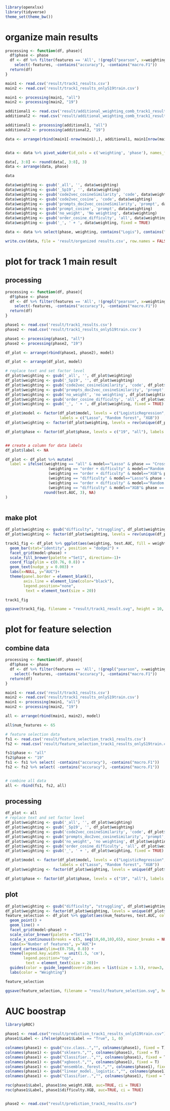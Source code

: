 

```r
library(openxlsx)
library(tidyverse)
theme_set(theme_bw())
```
# organize main results

```r
processing <- function(df, phase){
  df$phase <- phase
  df <- df %>% filter(features == 'All', !(grepl("pearson", x=weighting) | grepl("Euclidean", x=weighting))) %>%
    select(-features, -contains("accuracy"), -contains("macro.F1"))
  return(df)
}

main1 <- read.csv('result/track1_results.csv')
main2 <- read.csv('result/track1_results_onlyS19train.csv')

main1 <- processing(main1, "all")
main2 <- processing(main2, "19")

additional1 <- read.csv('result/additional_weighting_comb_track1_results.csv')
additional2 <- read.csv('result/additional_weighting_comb_track1_results_onlyS19train.csv')

additional1 <- processing(additional1, "all")
additional2 <- processing(additional2, "19")

data <- arrange(rbind(main1[-nrow(main1),], additional1, main1[nrow(main1),], main2[-nrow(main2),], additional2, main2[nrow(main2),]), model)


data <- data %>% pivot_wider(id_cols = c('weighting', 'phase'), names_from = 'model', values_from = c('train.AUC', 'test.AUC'))

data[, 3:8] <- round(data[, 3:8], 3)
data <- arrange(data, phase)

data

data$weighting <- gsub('_all', '', data$weighting)
data$weighting <- gsub('_Sp19', '', data$weighting)
data$weighting <- gsub('code2vec_cosineSimilarity', 'code', data$weighting)
data$weighting <- gsub('code2vec_cosine', 'code', data$weighting)
data$weighting <- gsub('prompts_doc2vec_cosineSimilarity', 'prompt', data$weighting)
data$weighting <- gsub('prompt_cosine', 'prompt', data$weighting)
data$weighting <- gsub('no_weight', 'No weighting', data$weighting)
data$weighting <- gsub('order_cosine_difficulty', 'all', data$weighting, fixed = TRUE)
data$weighting <- gsub('_', ' + ', data$weighting, fixed = TRUE)

data <- data %>% select(phase, weighting, contains("Logis"), contains("Random"), contains('XGB'))

write.csv(data, file = 'result/organized results.csv', row.names = FALSE)
```

# plot for track 1 main result

## processing

```r
processing <- function(df, phase){
  df$phase <- phase
  df <- df %>% filter(features == 'All', !(grepl("pearson", x=weighting) | grepl("Euclidean", x=weighting))) %>%
    select(-features, -contains("accuracy"), -contains("macro.F1"))
  return(df)
}

phase1 <- read.csv('result/track1_results.csv')
phase2 <- read.csv('result/track1_results_onlyS19train.csv')

phase1 <- processing(phase1, "all")
phase2 <- processing(phase2, "19")

df_plot <- arrange(rbind(phase1, phase2), model)

df_plot <- arrange(df_plot, model)

# replace text and set factor level
df_plot$weighting <- gsub('_all', '', df_plot$weighting)
df_plot$weighting <- gsub('_Sp19', '', df_plot$weighting)
df_plot$weighting <- gsub('code2vec_cosineSimilarity', 'code', df_plot$weighting)
df_plot$weighting <- gsub('prompts_doc2vec_cosineSimilarity', 'prompt', df_plot$weighting)
df_plot$weighting <- gsub('no_weight', 'no weighting', df_plot$weighting)
df_plot$weighting <- gsub('order_cosine_difficulty', 'all', df_plot$weighting, fixed = TRUE)
df_plot$weighting <- gsub('_', ' + ', df_plot$weighting, fixed = TRUE)

df_plot$model <- factor(df_plot$model, levels = c("LogisticRegression", "RandomForestClassifier", "XGBClassifier"),
                        labels = c("Lasso", "Random forest", "XGB"))
df_plot$weighting <- factor(df_plot$weighting, levels = rev(unique(df_plot$weighting)))

df_plot$phase <- factor(df_plot$phase, levels = c("19", "all"), labels = c("Cross-semester", "Within-semester"))


## create a column for data labels
df_plot$label <- NA

df_plot <- df_plot %>% mutate(
  label = ifelse((weighting == "all" & model=="Lasso" & phase == "Cross-semester") |
                   (weighting == "order + difficulty" & model=="Random forest" & phase == "Cross-semester") |
                   (weighting == "order + difficulty" & model=="XGB"& phase == "Cross-semester")|
                   (weighting == "difficulty" & model=="Lasso"& phase == "Within-semester")|
                   (weighting == "order + difficulty" & model=="Random forest"& phase == "Within-semester")|
                   (weighting == "difficulty" & model=="XGB"& phase == "Within-semester"),
                 round(test.AUC, 3), NA)
)
  
```

## make plot

```r
df_plot$weighting <- gsub("difficulty", "struggling", df_plot$weighting)
df_plot$weighting <- factor(df_plot$weighting, levels = rev(unique(df_plot$weighting)))

track1_fig <- df_plot %>% ggplot(aes(weighting, test.AUC, fill = weighting, label = label)) +
  geom_bar(stat="identity", position = "dodge2") +
  facet_grid(model~phase) +
  scale_fill_brewer(palette ="Set1", direction=-1)+
  coord_flip(ylim = c(0.76, 0.8)) +
  geom_text(nudge_y = 0.003) +
  labs(x=NULL, y="AUC")+
  theme(panel.border = element_blank(),
        axis.line = element_line(color="black"),
        legend.position="none",
         text = element_text(size = 20))

track1_fig

ggsave(track1_fig, filename = "result/track1_result.svg", height = 10, width = 11)
```




# plot for feature selection

## combine data

```r
processing <- function(df, phase){
  df$phase <- phase
  df <- df %>% filter(features == 'All', !(grepl("pearson", x=weighting) | grepl("Euclidean", x=weighting))) %>%
    select(-features, -contains("accuracy"), -contains("macro.F1"))
  return(df)
}

main1 <- read.csv('result/track1_results.csv')
main2 <- read.csv('result/track1_results_onlyS19train.csv')
main1 <- processing(main1, "all")
main2 <- processing(main2, "19")

all <- arrange(rbind(main1, main2), model)

all$num_features <- 65

# feature selection data
fs1 <- read.csv('result/feature_selection_track1_results.csv')
fs2 <- read.csv('result/feature_selection_track1_results_onlyS19train.csv')

fs1$phase <- "all"
fs2$phase <- "19"
fs1 <- fs1 %>% select( -contains("accuracy"), -contains("macro.F1"))
fs2 <- fs2 %>% select( -contains("accuracy"), -contains("macro.F1"))


# combine all data
all <- rbind(fs1, fs2, all)
```

## processing

```r
df_plot <- all
# replace text and set factor level
df_plot$weighting <- gsub('_all', '', df_plot$weighting)
df_plot$weighting <- gsub('_Sp19', '', df_plot$weighting)
df_plot$weighting <- gsub('code2vec_cosineSimilarity', 'code', df_plot$weighting)
df_plot$weighting <- gsub('prompts_doc2vec_cosineSimilarity', 'prompt', df_plot$weighting)
df_plot$weighting <- gsub('no_weight', 'no weighting', df_plot$weighting)
df_plot$weighting <- gsub('order_cosine_difficulty', 'all', df_plot$weighting, fixed = TRUE)
df_plot$weighting <- gsub('_', ' + ', df_plot$weighting, fixed = TRUE)

df_plot$model <- factor(df_plot$model, levels = c("LogisticRegression", "RandomForestClassifier", "XGBClassifier"),
                        labels = c("Lasso", "Random forest", "XGB"))
df_plot$weighting <- factor(df_plot$weighting, levels = unique(df_plot$weighting))

df_plot$phase <- factor(df_plot$phase, levels = c("19", "all"), labels = c("Cross-semester", "Within-semester"))
```

## plot

```r
df_plot$weighting <- gsub("difficulty", "struggling", df_plot$weighting)
df_plot$weighting <- factor(df_plot$weighting, levels = unique(df_plot$weighting))
feature_selection <- df_plot %>% ggplot(aes(num_features, test.AUC, color = weighting)) +
  geom_point() +
  geom_line() +
  facet_grid(model~phase) +
  scale_color_brewer(palette ="Set1")+
  scale_x_continuous(breaks = c(5, seq(10,60,10),65), minor_breaks = NULL)+
  labs(x="Number of features", y="AUC")+
  coord_cartesian(ylim=c(0.758, 0.8)) +
  theme(legend.key.width  = unit(1.5, 'cm'),
        legend.position="top",
         text = element_text(size = 20))+
  guides(color = guide_legend(override.aes = list(size = 1.5), nrow=3, byrow=F))+
  labs(color = "Weighting")

feature_selection

ggsave(feature_selection, filename = "result/feature_selection.svg", height = 12, width = 10)
```

# AUC boostrap

```r
library(pROC)

phase1 <- read.csv("result/prediction_track1_results_onlyS19train.csv")
phase1$Label <- ifelse(phase1$Label == "True", 1, 0)

colnames(phase1) <- gsub("csv.class..","", colnames(phase1), fixed = T)
colnames(phase1) <- gsub("sklearn.","", colnames(phase1), fixed = T)
colnames(phase1) <- gsub("Classifier..","", colnames(phase1), fixed = T)
colnames(phase1) <- gsub("xgboost.","", colnames(phase1), fixed = T)
colnames(phase1) <- gsub("ensemble._forest.","", colnames(phase1), fixed = T)
colnames(phase1) <- gsub("linear_model._logistic.","", colnames(phase1), fixed = T)
colnames(phase1) <- gsub("Classifier..","", colnames(phase1), fixed = T)

roc(phase1$Label, phase1$no_weight.XGB, auc=TRUE, ci = TRUE)
roc(phase1$Label, phase1$difficulty.XGB, auc=TRUE, ci = TRUE)


phase2 <- read.csv("result/prediction_track1_results.csv")


```

